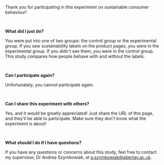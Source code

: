 Thank you for participating in this experiment on sustainable consumer behaviour!

<br/>

**What did I just do?**

You were put into one of two groups: the control group or the experimental group. If you saw sustainability labels on the product pages, you were in the experimental group. If you didn't see them, you were in the control group. This study compares how people behave with and without the labels.

<br/>

**Can I participate again?**

Unfortunately, you cannot participate again.

<br/>

**Can I share this experiment with others?**

Yes, and it would be greatly appreciated! Just share the URL of this page, and they'll be able to participate. Make sure they don't know what the experiment is about!

<br/>

**What should I do if I have questions?**

If you have any questions or concerns about this study, feel free to contact my supervisor, Dr Andrea Szymkowiak, at a.szymkowiak@abertay.ac.uk.
